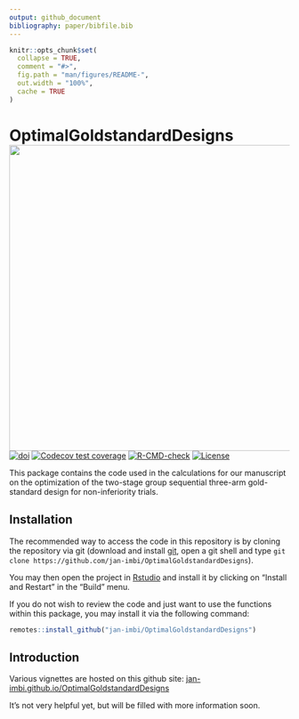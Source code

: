 ---
output: github_document
bibliography: paper/bibfile.bib
---

<!-- README.md is generated from README.Rmd. Please edit that file -->

```{r, include = FALSE}
knitr::opts_chunk$set(
  collapse = TRUE,
  comment = "#>",
  fig.path = "man/figures/README-",
  out.width = "100%",
  cache = TRUE
)
```

# OptimalGoldstandardDesigns <a href='https://github.com/jan-imbi/OptimalGoldstandardDesigns'><img src='man/figures/sticker.png' align="right" height="550" /></a>

<!-- badges: start -->
[![doi](https://img.shields.io/badge/doi-10.1002%2Fsim.9630-blue)](https://doi.org/10.1002/sim.9630)
[![Codecov test coverage](https://codecov.io/gh/jan-imbi/OptimalGoldstandardDesigns/branch/master/graph/badge.svg)](https://app.codecov.io/gh/jan-imbi/OptimalGoldstandardDesigns?branch=master)
[![R-CMD-check](https://github.com/jan-imbi/OptimalGoldstandardDesigns/workflows/R-CMD-check/badge.svg)](https://github.com/jan-imbi/OptimalGoldstandardDesigns/actions)
[![License](https://img.shields.io/github/license/jan-imbi/OptimalGoldstandardDesigns)](https://github.com/jan-imbi/OptimalGoldstandardDesigns/blob/master/LICENSE.md)

<!-- badges: end -->

This package contains the code used in the calculations for our manuscript on the optimization
of the two-stage group sequential three-arm gold-standard design for non-inferiority trials.

## Installation

The recommended way to access the code in this repository is by cloning the repository via git
(download and install [git](https://git-scm.com/download), open a git shell and type
`git clone https://github.com/jan-imbi/OptimalGoldstandardDesigns`).

You may then open the project in [Rstudio](https://www.rstudio.com/products/rstudio/download/#download) and install
it by clicking on "Install and Restart" in the "Build" menu.


If you do not wish to review the code and just want to use the functions within this package,
you may install it via the following command:

``` r
remotes::install_github("jan-imbi/OptimalGoldstandardDesigns")
```
## Introduction
Various vignettes are hosted on this github site:
[jan-imbi.github.io/OptimalGoldstandardDesigns](https://jan-imbi.github.io/OptimalGoldstandardDesigns)

It's not very helpful yet, but will be filled with more information soon.

